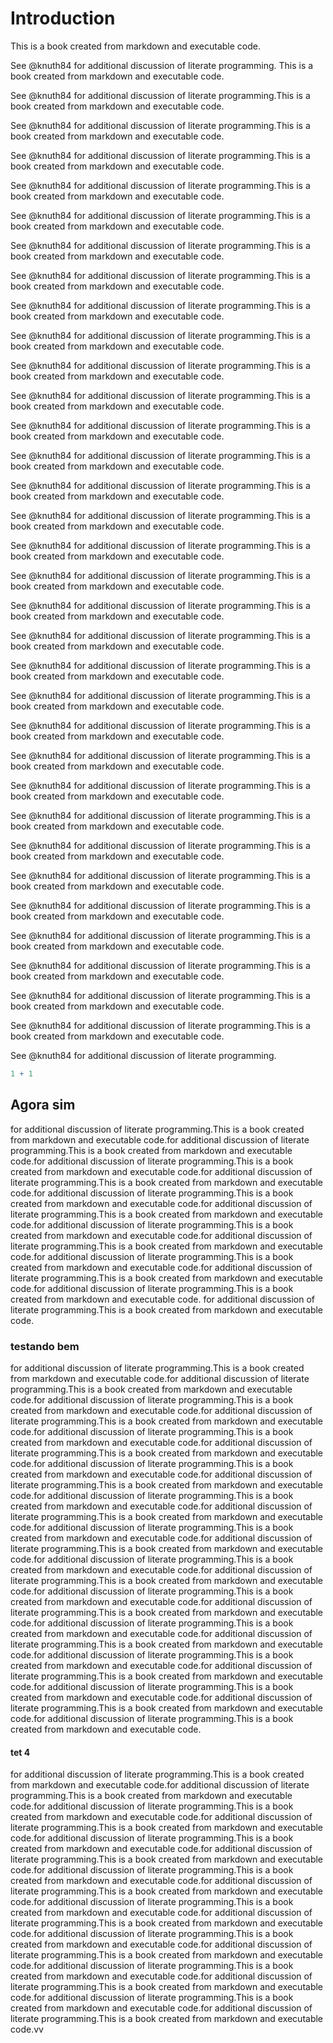 # Introduction

This is a book created from markdown and executable code.

See @knuth84 for additional discussion of literate programming.
This is a book created from markdown and executable code.

See @knuth84 for additional discussion of literate programming.This is a book created from markdown and executable code.

See @knuth84 for additional discussion of literate programming.This is a book created from markdown and executable code.

See @knuth84 for additional discussion of literate programming.This is a book created from markdown and executable code.

See @knuth84 for additional discussion of literate programming.This is a book created from markdown and executable code.

See @knuth84 for additional discussion of literate programming.This is a book created from markdown and executable code.

See @knuth84 for additional discussion of literate programming.This is a book created from markdown and executable code.

See @knuth84 for additional discussion of literate programming.This is a book created from markdown and executable code.

See @knuth84 for additional discussion of literate programming.This is a book created from markdown and executable code.

See @knuth84 for additional discussion of literate programming.This is a book created from markdown and executable code.

See @knuth84 for additional discussion of literate programming.This is a book created from markdown and executable code.

See @knuth84 for additional discussion of literate programming.This is a book created from markdown and executable code.

See @knuth84 for additional discussion of literate programming.This is a book created from markdown and executable code.

See @knuth84 for additional discussion of literate programming.This is a book created from markdown and executable code.

See @knuth84 for additional discussion of literate programming.This is a book created from markdown and executable code.

See @knuth84 for additional discussion of literate programming.This is a book created from markdown and executable code.

See @knuth84 for additional discussion of literate programming.This is a book created from markdown and executable code.

See @knuth84 for additional discussion of literate programming.This is a book created from markdown and executable code.

See @knuth84 for additional discussion of literate programming.This is a book created from markdown and executable code.

See @knuth84 for additional discussion of literate programming.This is a book created from markdown and executable code.

See @knuth84 for additional discussion of literate programming.This is a book created from markdown and executable code.

See @knuth84 for additional discussion of literate programming.This is a book created from markdown and executable code.

See @knuth84 for additional discussion of literate programming.This is a book created from markdown and executable code.

See @knuth84 for additional discussion of literate programming.This is a book created from markdown and executable code.

See @knuth84 for additional discussion of literate programming.This is a book created from markdown and executable code.

See @knuth84 for additional discussion of literate programming.This is a book created from markdown and executable code.

See @knuth84 for additional discussion of literate programming.This is a book created from markdown and executable code.

See @knuth84 for additional discussion of literate programming.This is a book created from markdown and executable code.

See @knuth84 for additional discussion of literate programming.This is a book created from markdown and executable code.

See @knuth84 for additional discussion of literate programming.This is a book created from markdown and executable code.

See @knuth84 for additional discussion of literate programming.This is a book created from markdown and executable code.

See @knuth84 for additional discussion of literate programming.This is a book created from markdown and executable code.

See @knuth84 for additional discussion of literate programming.This is a book created from markdown and executable code.

See @knuth84 for additional discussion of literate programming.

```r
1 + 1
```


## Agora sim

for additional discussion of literate programming.This is a book created from markdown and executable code.for additional discussion of literate programming.This is a book created from markdown and executable code.for additional discussion of literate programming.This is a book created from markdown and executable code.for additional discussion of literate programming.This is a book created from markdown and executable code.for additional discussion of literate programming.This is a book created from markdown and executable code.for additional discussion of literate programming.This is a book created from markdown and executable code.for additional discussion of literate programming.This is a book created from markdown and executable code.for additional discussion of literate programming.This is a book created from markdown and executable code.for additional discussion of literate programming.This is a book created from markdown and executable code.for additional discussion of literate programming.This is a book created from markdown and executable code.for additional discussion of literate programming.This is a book created from markdown and executable code.
for additional discussion of literate programming.This is a book created from markdown and executable code.

### testando bem

for additional discussion of literate programming.This is a book created from markdown and executable code.for additional discussion of literate programming.This is a book created from markdown and executable code.for additional discussion of literate programming.This is a book created from markdown and executable code.for additional discussion of literate programming.This is a book created from markdown and executable code.for additional discussion of literate programming.This is a book created from markdown and executable code.for additional discussion of literate programming.This is a book created from markdown and executable code.for additional discussion of literate programming.This is a book created from markdown and executable code.for additional discussion of literate programming.This is a book created from markdown and executable code.for additional discussion of literate programming.This is a book created from markdown and executable code.for additional discussion of literate programming.This is a book created from markdown and executable code.for additional discussion of literate programming.This is a book created from markdown and executable code.for additional discussion of literate programming.This is a book created from markdown and executable code.for additional discussion of literate programming.This is a book created from markdown and executable code.for additional discussion of literate programming.This is a book created from markdown and executable code.for additional discussion of literate programming.This is a book created from markdown and executable code.for additional discussion of literate programming.This is a book created from markdown and executable code.for additional discussion of literate programming.This is a book created from markdown and executable code.for additional discussion of literate programming.This is a book created from markdown and executable code.for additional discussion of literate programming.This is a book created from markdown and executable code.for additional discussion of literate programming.This is a book created from markdown and executable code.for additional discussion of literate programming.This is a book created from markdown and executable code.for additional discussion of literate programming.This is a book created from markdown and executable code.for additional discussion of literate programming.This is a book created from markdown and executable code.

#### tet 4

for additional discussion of literate programming.This is a book created from markdown and executable code.for additional discussion of literate programming.This is a book created from markdown and executable code.for additional discussion of literate programming.This is a book created from markdown and executable code.for additional discussion of literate programming.This is a book created from markdown and executable code.for additional discussion of literate programming.This is a book created from markdown and executable code.for additional discussion of literate programming.This is a book created from markdown and executable code.for additional discussion of literate programming.This is a book created from markdown and executable code.for additional discussion of literate programming.This is a book created from markdown and executable code.for additional discussion of literate programming.This is a book created from markdown and executable code.for additional discussion of literate programming.This is a book created from markdown and executable code.for additional discussion of literate programming.This is a book created from markdown and executable code.for additional discussion of literate programming.This is a book created from markdown and executable code.for additional discussion of literate programming.This is a book created from markdown and executable code.for additional discussion of literate programming.This is a book created from markdown and executable code.for additional discussion of literate programming.This is a book created from markdown and executable code.for additional discussion of literate programming.This is a book created from markdown and executable code.vv